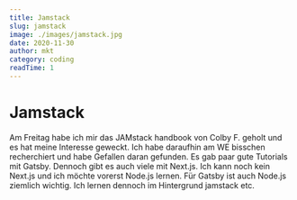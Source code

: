 ```yaml
---
title: Jamstack
slug: jamstack
image: ./images/jamstack.jpg
date: 2020-11-30
author: mkt
category: coding
readTime: 1
---
```



<h1 className="post-title">Jamstack</h1>

<div>
    
<p className="text-xl leading-8">


Am Freitag habe ich mir das JAMstack handbook von Colby F. geholt und es hat meine Interesse geweckt. Ich habe daraufhin am WE bisschen recherchiert und habe Gefallen daran gefunden. Es gab paar gute Tutorials mit Gatsby. Dennoch gibt es auch viele mit Next.js. Ich kann noch kein Next.js und ich möchte vorerst Node.js lernen. Für Gatsby ist auch Node.js ziemlich wichtig. Ich lernen dennoch im Hintergrund jamstack etc.

</p>


</div>

